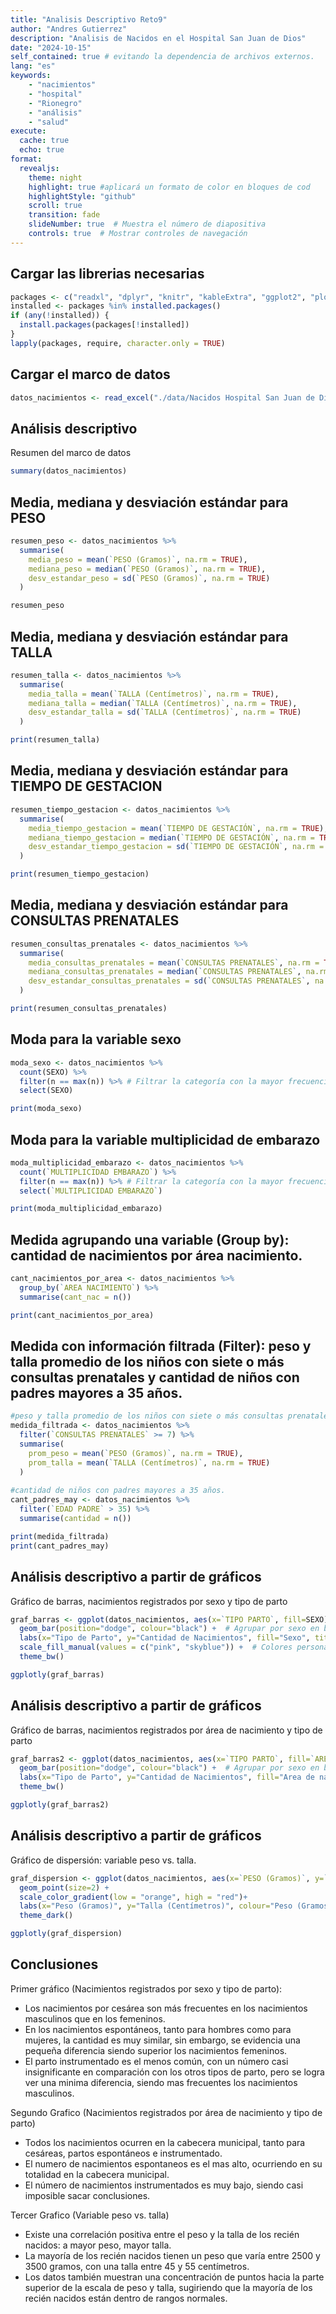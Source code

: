 ```yaml
---
title: "Analisis Descriptivo Reto9"
author: "Andres Gutierrez"
description: "Analisis de Nacidos en el Hospital San Juan de Dios"
date: "2024-10-15"
self_contained: true # evitando la dependencia de archivos externos.
lang: "es"
keywords: 
    - "nacimientos"
    - "hospital"
    - "Rionegro"
    - "análisis"
    - "salud"
execute: 
  cache: true
  echo: true
format: 
  revealjs:
    theme: night
    highlight: true #aplicará un formato de color en bloques de cod
    highlightStyle: "github"
    scroll: true
    transition: fade
    slideNumber: true  # Muestra el número de diapositiva
    controls: true  # Mostrar controles de navegación
---
```

<style>
/* Ajuste general para todas las diapositivas */
.reveal .slides section {
  max-height: 70vh;  /* Limitar la altura de la diapositiva */
  max-width: 95vw;   /* Limitar el ancho de la diapositiva */
  overflow-y: auto;  /* Scroll vertical si es necesario */
  overflow-x: auto;  /* Scroll horizontal si es necesario */
  padding: 20px;     /* Añadir espacio alrededor del contenido */
  box-sizing: border-box;  /* Asegurarse de que el padding no afecte el tamaño total */
}

/* Estilo opcional para personalizar las barras de desplazamiento (solo en navegadores que lo soporten) */
.reveal .slides section::-webkit-scrollbar {
  width: 10px;  /* Ancho de la barra de desplazamiento */
  height: 10px; /* Alto de la barra de desplazamiento horizontal */
}

.reveal .slides section::-webkit-scrollbar-thumb {
  background-color: #888; /* Color de la barra */
  border-radius: 10px;    /* Bordes redondeados */
}

.reveal .slides section::-webkit-scrollbar-thumb:hover {
  background-color: #555; /* Color de la barra al pasar el ratón por encima */
}
</style>

## Cargar las librerias necesarias


```r
packages <- c("readxl", "dplyr", "knitr", "kableExtra", "ggplot2", "plotly")
installed <- packages %in% installed.packages()
if (any(!installed)) {
  install.packages(packages[!installed])
}
lapply(packages, require, character.only = TRUE)
```

## Cargar el marco de datos

```r
datos_nacimientos <- read_excel("./data/Nacidos Hospital San Juan de Dios Rionegro-Ant.xlsx")
```

## Análisis descriptivo

Resumen del marco de datos

```r
summary(datos_nacimientos)
```

## Media, mediana y desviación estándar para PESO

```r
resumen_peso <- datos_nacimientos %>% 
  summarise(
    media_peso = mean(`PESO (Gramos)`, na.rm = TRUE),
    mediana_peso = median(`PESO (Gramos)`, na.rm = TRUE),
    desv_estandar_peso = sd(`PESO (Gramos)`, na.rm = TRUE)
  )

resumen_peso
```

## Media, mediana y desviación estándar para TALLA

```r
resumen_talla <- datos_nacimientos %>% 
  summarise(
    media_talla = mean(`TALLA (Centímetros)`, na.rm = TRUE),
    mediana_talla = median(`TALLA (Centímetros)`, na.rm = TRUE),
    desv_estandar_talla = sd(`TALLA (Centímetros)`, na.rm = TRUE)
  )

print(resumen_talla)
```
## Media, mediana y desviación estándar para TIEMPO DE GESTACION

```r
resumen_tiempo_gestacion <- datos_nacimientos %>% 
  summarise(
    media_tiempo_gestacion = mean(`TIEMPO DE GESTACIÓN`, na.rm = TRUE),
    mediana_tiempo_gestacion = median(`TIEMPO DE GESTACIÓN`, na.rm = TRUE),
    desv_estandar_tiempo_gestacion = sd(`TIEMPO DE GESTACIÓN`, na.rm = TRUE)
  )

print(resumen_tiempo_gestacion)
```

## Media, mediana y desviación estándar para CONSULTAS PRENATALES

```r
resumen_consultas_prenatales <- datos_nacimientos %>% 
  summarise(
    media_consultas_prenatales = mean(`CONSULTAS PRENATALES`, na.rm = TRUE),
    mediana_consultas_prenatales = median(`CONSULTAS PRENATALES`, na.rm = TRUE),
    desv_estandar_consultas_prenatales = sd(`CONSULTAS PRENATALES`, na.rm = TRUE)
  )

print(resumen_consultas_prenatales)
```

## Moda para la variable sexo 

```r
moda_sexo <- datos_nacimientos %>% 
  count(SEXO) %>% 
  filter(n == max(n)) %>% # Filtrar la categoría con la mayor frecuencia
  select(SEXO)

print(moda_sexo)
```

## Moda para la variable multiplicidad de embarazo 

```r
moda_multiplicidad_embarazo <- datos_nacimientos %>% 
  count(`MULTIPLICIDAD EMBARAZO`) %>% 
  filter(n == max(n)) %>% # Filtrar la categoría con la mayor frecuencia
  select(`MULTIPLICIDAD EMBARAZO`)

print(moda_multiplicidad_embarazo)
```

## Medida agrupando una variable (Group by): cantidad de nacimientos por área nacimiento.

```r
cant_nacimientos_por_area <- datos_nacimientos %>% 
  group_by(`AREA NACIMIENTO`) %>%
  summarise(cant_nac = n())

print(cant_nacimientos_por_area)
```

## Medida con información filtrada (Filter): peso y talla promedio de los niños con siete o más consultas prenatales y cantidad de niños con padres mayores a 35 años.

```r
#peso y talla promedio de los niños con siete o más consultas prenatales
medida_filtrada <- datos_nacimientos %>% 
  filter(`CONSULTAS PRENATALES` >= 7) %>%
  summarise(
    prom_peso = mean(`PESO (Gramos)`, na.rm = TRUE),      
    prom_talla = mean(`TALLA (Centímetros)`, na.rm = TRUE)
  )
  
#cantidad de niños con padres mayores a 35 años.
cant_padres_may <- datos_nacimientos %>% 
  filter(`EDAD PADRE` > 35) %>% 
  summarise(cantidad = n())

print(medida_filtrada)
print(cant_padres_may)
```

## Análisis descriptivo a partir de gráficos

Gráfico de barras, nacimientos registrados por sexo y tipo de parto

```r
graf_barras <- ggplot(datos_nacimientos, aes(x=`TIPO PARTO`, fill=SEXO)) +
  geom_bar(position="dodge", colour="black") +  # Agrupar por sexo en barras separadas (dodge)
  labs(x="Tipo de Parto", y="Cantidad de Nacimientos", fill="Sexo", title="Nacimientos registrados por sexo y tipo de parto") +
  scale_fill_manual(values = c("pink", "skyblue")) +  # Colores personalizados para cada sexo
  theme_bw()

ggplotly(graf_barras)
```

## Análisis descriptivo a partir de gráficos

Gráfico de barras, nacimientos registrados por área de nacimiento y tipo de parto

```r
graf_barras2 <- ggplot(datos_nacimientos, aes(x=`TIPO PARTO`, fill=`AREA NACIMIENTO`)) +
  geom_bar(position="dodge", colour="black") +  # Agrupar por sexo en barras separadas (dodge)
  labs(x="Tipo de Parto", y="Cantidad de Nacimientos", fill="Area de nacimiento", title="Nacimientos registrados por área de nacimiento y tipo de parto") +
  theme_bw()

ggplotly(graf_barras2)
```

## Análisis descriptivo a partir de gráficos

Gráfico de dispersión: variable peso vs. talla.

```r
graf_dispersion <- ggplot(datos_nacimientos, aes(x=`PESO (Gramos)`, y=`TALLA (Centímetros)`, colour=`PESO (Gramos)`))+
  geom_point(size=2) +
  scale_color_gradient(low = "orange", high = "red")+
  labs(x="Peso (Gramos)", y="Talla (Centímetros)", colour="Peso (Gramos)", title="Variable peso vs. talla") +
  theme_dark()

ggplotly(graf_dispersion)
```

## Conclusiones 

Primer gráfico (Nacimientos registrados por sexo y tipo de parto):

- Los nacimientos por cesárea son más frecuentes en los nacimientos masculinos que en los femeninos.
- En los nacimientos espontáneos, tanto para hombres como para mujeres, la cantidad es muy similar, sin embargo, se evidencia una pequeña diferencia siendo superior los nacimientos femeninos.
- El parto instrumentado es el menos común, con un número casi insignificante en comparación con los otros tipos de parto, pero se logra ver una minima diferencia, siendo mas frecuentes los nacimientos masculinos.

Segundo Grafico (Nacimientos registrados por área de nacimiento y tipo de parto)

- Todos los nacimientos ocurren en la cabecera municipal, tanto para cesáreas, partos espontáneos e instrumentado.
- El numero de nacimientos espontaneos es el mas alto, ocurriendo en su totalidad en la cabecera municipal.
- El número de nacimientos instrumentados es muy bajo, siendo casi imposible sacar conclusiones.

Tercer Grafico (Variable peso vs. talla)

- Existe una correlación positiva entre el peso y la talla de los recién nacidos: a mayor peso, mayor talla.
- La mayoría de los recién nacidos tienen un peso que varía entre 2500 y 3500 gramos, con una talla entre 45 y 55 centímetros.
- Los datos también muestran una concentración de puntos hacia la parte superior de la escala de peso y talla, sugiriendo que la mayoría de los recién nacidos están dentro de rangos normales.